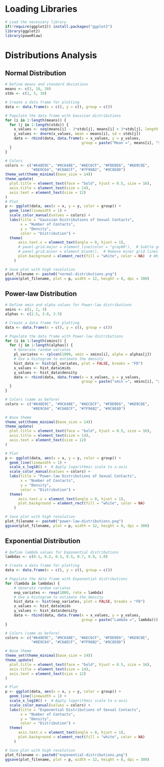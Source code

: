 # Loading Libraries

```r
# Load the necessary library
if(!require(ggplot2)) install.packages("ggplot2")
library(ggplot2)
library(poweRlaw)
```



# Distributions Analysis

## Normal Distribution

```r
# Define means and standard deviations
means <- c(3, 10, 20)
stds <- c(1, 5, 10)

# Create a data frame for plotting
data <- data.frame(x = c(), y = c(), group = c())

# Populate the data frame with Gaussian distributions
for (i in 1:length(means)) {
  for (j in 1:length(stds)) {
    x_values <- seq(means[i] - 3*stds[j], means[i] + 3*stds[j], length.out = 100)
    y_values <- dnorm(x_values, mean = means[i], sd = stds[j])
    data <- rbind(data, data.frame(x = x_values, y = y_values, 
                                   group = paste("Mean =", means[i], "SD =", stds[j])))
  }
}

# Colors
colors <- c("#648E9C", "#9C648E", "#AEC6CF", "#FDD9E6", "#6D9C8E", 
            "#8E9C64", "#C6AECF", "#7F96B2", "#9C8E6D")
theme_set(theme_minimal(base_size = 14))
theme_update(
  plot.title = element_text(face = "bold", hjust = 0.5, size = 16),
  axis.title = element_text(size = 14),
  axis.text = element_text(size = 12)
)
# Plot
p <- ggplot(data, aes(x = x, y = y, color = group)) +
  geom_line(linewidth = 1) +
  scale_color_manual(values = colors) +
  labs(title = "Gaussian Distributions of Sexual Contacts",
       x = "Number of Contacts",
       y = "Density",
       color = "Distribution") +
  theme(
      axis.text.x = element_text(angle = 0, hjust = 1),
      # panel.grid.major = element_line(color = "gray80"),  # Subtle grid lines
      # panel.grid.minor = element_blank(),  # Remove minor grid lines
      plot.background = element_rect(fill = "white", color = NA)  # White background
    )

# Save plot with high resolution
plot_filename <- paste0("normal-distributions.png")
ggsave(plot_filename, plot = p, width = 12, height = 8, dpi = 300)
```


## Power-law Distribution

```r
# Define xmin and alpha values for Power-law distributions
xmins <- c(1, 2, 3)
alphas <- c(2.5, 3.0, 3.5)

# Create a data frame for plotting
data <- data.frame(x = c(), y = c(), group = c())

# Populate the data frame with Power-law distributions
for (i in 1:length(xmins)) {
  for (j in 1:length(alphas)) {
    # Generate random variates
    pl_variates <- rplcon(1000, xmin = xmins[i], alpha = alphas[j])
    # Use a histogram to estimate the density
    hist_data <- hist(pl_variates, plot = FALSE, breaks = "FD")
    x_values <- hist_data$mids
    y_values <- hist_data$density
    data <- rbind(data, data.frame(x = x_values, y = y_values, 
                                   group = paste("xmin =", xmins[i], "alpha =", alphas[j])))
  }
}

# Colors (same as before)
colors <- c("#648E9C", "#9C648E", "#AEC6CF", "#FDD9E6", "#6D9C8E", 
            "#8E9C64", "#C6AECF", "#7F96B2", "#9C8E6D")

# Base theme
theme_set(theme_minimal(base_size = 14))
theme_update(
  plot.title = element_text(face = "bold", hjust = 0.5, size = 16),
  axis.title = element_text(size = 14),
  axis.text = element_text(size = 12)
)

# Plot
p <- ggplot(data, aes(x = x, y = y, color = group)) +
  geom_line(linewidth = 1) +
  scale_x_log10() +  # Apply logarithmic scale to x-axis
  scale_color_manual(values = colors) +
  labs(title = "Power-law Distributions of Sexual Contacts",
       x = "Number of Contacts",
       y = "Density",
       color = "Distribution") +
  theme(
      axis.text.x = element_text(angle = 0, hjust = 1),
      plot.background = element_rect(fill = "white", color = NA)
    )

# Save plot with high resolution
plot_filename <- paste0("power-law-distributions.png")
ggsave(plot_filename, plot = p, width = 12, height = 8, dpi = 300)
```


## Exponential Distribution

```r
# Define lambda values for Exponential distributions
lambdas <- c(0.1, 0.2, 0.3, 0.5, 0.7, 0.9, 1.0)

# Create a data frame for plotting
data <- data.frame(x = c(), y = c(), group = c())

# Populate the data frame with Exponential distributions
for (lambda in lambdas) {
    # Generate random variates
    exp_variates <- rexp(1000, rate = lambda)
    # Use a histogram to estimate the density
    hist_data <- hist(exp_variates, plot = FALSE, breaks = "FD")
    x_values <- hist_data$mids
    y_values <- hist_data$density
    data <- rbind(data, data.frame(x = x_values, y = y_values, 
                                   group = paste("Lambda =", lambda)))
}

# Colors (same as before)
colors <- c("#648E9C", "#9C648E", "#AEC6CF", "#FDD9E6", "#6D9C8E", 
            "#8E9C64", "#C6AECF", "#7F96B2", "#9C8E6D")

# Base theme
theme_set(theme_minimal(base_size = 14))
theme_update(
  plot.title = element_text(face = "bold", hjust = 0.5, size = 16),
  axis.title = element_text(size = 14),
  axis.text = element_text(size = 12)
)

# Plot
p <- ggplot(data, aes(x = x, y = y, color = group)) +
  geom_line(linewidth = 1) +
  scale_x_log10() +  # Apply logarithmic scale to x-axis
  scale_color_manual(values = colors) +
  labs(title = "Exponential Distributions of Sexual Contacts",
       x = "Number of Contacts",
       y = "Density",
       color = "Distribution") +
  theme(
      axis.text.x = element_text(angle = 0, hjust = 1),
      plot.background = element_rect(fill = "white", color = NA)
    )

# Save plot with high resolution
plot_filename <- paste0("exponential-distributions.png")
ggsave(plot_filename, plot = p, width = 12, height = 8, dpi = 300)
```

